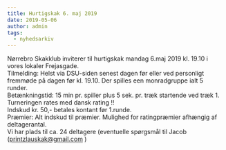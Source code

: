 ```yaml
---
title: Hurtigskak 6. maj 2019
date: 2019-05-06
author: admin
tags:
  - nyhedsarkiv
---
```


Nørrebro Skakklub inviterer til hurtigskak mandag 6.maj 2019 kl. 19.10 i vores lokaler Frejasgade.  
Tilmelding: Helst via DSU-siden senest dagen før eller ved personligt fremmøde på dagen før kl. 19.10. 
Der spilles een monradgruppe ialt 5 runder.  
Betænkningstid: 15 min pr. spiller plus 5 sek. pr. træk startende ved træk 1. Turneringen rates med dansk rating !!  
Indskud kr. 50,- betales kontant før 1.runde.  
Præmier: Alt indskud til præmier. Mulighed for ratingpræmier afhængig af deltagerantal.  
Vi har plads til ca. 24 deltagere (eventuelle spørgsmål til Jacob (printzlauskak@gmail.com )
